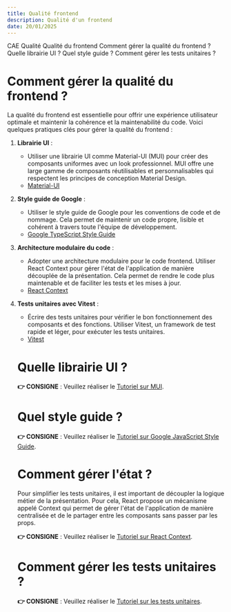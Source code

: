 ```yaml
---
title: Qualité frontend
description: Qualité d'un frontend
date: 20/01/2025
---
```


<InternalPageMenu>
  <PathViewer>
    <PathViewerItem to="/"> CAE </PathViewerItem>
    <PathViewerItem to="/quality"> Qualité </PathViewerItem>
    <PathViewerItem selected> Qualité du frontend </PathViewerItem>
  </PathViewer>
  <InternalPageMenuItem> Comment gérer la qualité du frontend ? </InternalPageMenuItem>
  <InternalPageMenuItem> Quelle librairie UI ? </InternalPageMenuItem>
  <InternalPageMenuItem> Quel style guide ? </InternalPageMenuItem>
  <InternalPageMenuItem> Comment gérer les tests unitaires ? </InternalPageMenuItem>
</InternalPageMenu>



# <InternalPageTitle> Comment gérer la qualité du frontend ? </InternalPageTitle>

La qualité du frontend est essentielle pour offrir une expérience utilisateur optimale et maintenir la cohérence et la maintenabilité du code. Voici quelques pratiques clés pour gérer la qualité du frontend :

1. **Librairie UI** :
   - Utiliser une librairie UI comme Material-UI (MUI) pour créer des composants uniformes avec un look professionnel. MUI offre une large gamme de composants réutilisables et personnalisables qui respectent les principes de conception Material Design.
   - [Material-UI](https://mui.com/)

2. **Style guide de Google** :
   - Utiliser le style guide de Google pour les conventions de code et de nommage. Cela permet de maintenir un code propre, lisible et cohérent à travers toute l'équipe de développement.
   - [Google TypeScript Style Guide](https://google.github.io/styleguide/tsguide.html)

3. **Architecture modulaire du code** :
   - Adopter une architecture modulaire pour le code frontend. Utiliser React Context pour gérer l'état de l'application de manière découplée de la présentation. Cela permet de rendre le code plus maintenable et de faciliter les tests et les mises à jour.
   - [React Context](https://reactjs.org/docs/context.html)

4. **Tests unitaires avec Vitest** :
   - Écrire des tests unitaires pour vérifier le bon fonctionnement des composants et des fonctions. Utiliser Vitest, un framework de test rapide et léger, pour exécuter les tests unitaires.
   - [Vitest](https://vitest.dev/)


   # <InternalPageTitle> Quelle librairie UI ? </InternalPageTitle>

   **👉 CONSIGNE** : Veuillez réaliser le [Tutoriel sur MUI](ui-library).

   # <InternalPageTitle> Quel style guide ? </InternalPageTitle>

   **👉 CONSIGNE** : Veuillez réaliser le [Tutoriel sur Google JavaScript Style Guide](front-style-guide).

   # <InternalPageTitle> Comment gérer l'état ? </InternalPageTitle>
   Pour simplifier les tests unitaires, il est important de découpler la logique métier de la présentation. Pour cela, React propose un mécanisme appelé Context qui permet de gérer l'état de l'application de manière centralisée et de le partager entre les composants sans passer par les props.

   **👉 CONSIGNE** : Veuillez réaliser le [Tutoriel sur React Context](context).

   # <InternalPageTitle> Comment gérer les tests unitaires ? </InternalPageTitle>

     **👉 CONSIGNE** : Veuillez réaliser le [Tutoriel sur les tests unitaires](unit-tests).